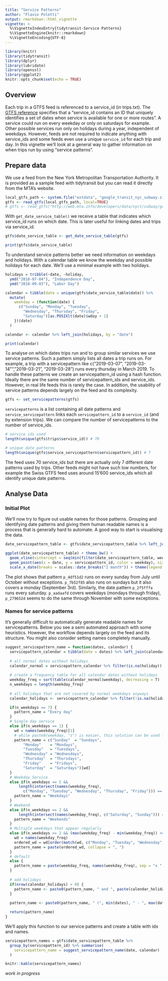 ```yaml
---
title: "Service Patterns"
author: "Flavio Poletti"
output: rmarkdown::html_vignette
vignette: >
  %\VignetteIndexEntry{tidytransit-Service Patterns}
  %\VignetteEngine{knitr::rmarkdown}
  %\VignetteEncoding{UTF-8}
---
```

  
```r
library(knitr)
library(tidytransit)
library(dplyr)
library(lubridate)
library(openssl)
library(ggplot2)
knitr::opts_chunk$set(echo = TRUE)
```
  
## Overview

Each trip in a GTFS feed is referenced to a service_id (in trips.txt). The [GTFS reference](https://developers.google.com/transit/gtfs/reference/#calendartxt) 
specifies that a "service_id contains an ID that uniquely identifies a set of dates when 
service is available for one or more routes". A service could run on every weekday or only 
on saturdays for example. Other possible services run only on holidays during a year, 
independent of weekdays. However, feeds are not required to indicate anything with 
service_ids and some feeds even use a unique `service_id` for each trip and day. In 
this vignette we'll look at a general way to gather information on when trips run by 
using "service patterns".
  
## Prepare data

We use a feed from the New York Metropolitan Transportation Authority. It is provided 
as a sample feed with tidytransit but you can read it directly from the MTA's website. 
  
```r
local_gtfs_path <- system.file("extdata", "google_transit_nyc_subway.zip", package = "tidytransit")
gtfs <- read_gtfs(local_gtfs_path, local=TRUE)
# gtfs <- read_gtfs("http://web.mta.info/developers/data/nyct/subway/google_transit.zip")
```
  
With `get_date_service_table()` we receive a table that indicates which service_id runs 
on which date. This is later useful for linking dates and trips via service_id. 

```r
gtfs$date_service_table <- get_date_service_table(gtfs)

print(gtfs$date_service_table)
```

To understand service patterns better we need information on weekdays and holidays. With 
a calendar table we know the weekday and possible holidays for each date. We'll use a minimal example 
with two holidays.

```r
holidays = tribble(~date, ~holiday,
  ymd("2018-07-04"), "Independence Day",
  ymd("2018-09-03"), "Labor Day")

calendar = tibble(date = unique(gtfs$date_service_table$date)) %>% 
  mutate(
    weekday = (function(date) {
      c("Sunday", "Monday", "Tuesday", 
        "Wednesday", "Thursday", "Friday", 
        "Saturday")[as.POSIXlt(date)$wday + 1]
    })(date)
  )

calendar <- calendar %>% left_join(holidays, by = "date")

print(calendar)
```

To analyse on which dates trips run and to group similar services we use service patterns. 
Such a pattern simply lists all dates a trip runs on. For example, a trip with a servicepattern 
like c("2019-03-07", "2019-03-14"", "2019-03-21", "2019-03-28") runs every thursday in March 2019. 
To handle these patterns we create an servicepattern_id using a hash function. Ideally there are 
the same number of servicepattern_ids and service_ids. However, in real life feeds this is rarely 
the case. In addition, the usability of service patterns depends largely on the feed and its 
complexity.

```r
gtfs <- set_servicepatterns(gtfs)
```

`servicepatterns` is a list containing all date patterns and `service_servicepattern` links 
each `servicepattern_id` to a `service_id` (and by extension trips). We can compare the number 
of servicepatterns to the number of service_ids.

```r
# service ids used
length(unique(gtfs$trips$service_id)) # 70

# unique date patterns 
length(unique(gtfs$service_servicepattern$servicepattern_id)) # 7
```

The feed uses 70 service_ids but there are actually only 7 different date patterns used by 
trips. Other feeds might not have such low numbers, for example the Swiss GTFS feed uses 
around 15'600 service_ids which all identify unique date patterns.

## Analyse Data

### Initial Plot

We'll now try to figure out usable names for those patterns. Grouping and identifying date 
patterns and giving them human readable names is a process that is generally hard to automate. 
A good way to start is visualising the data.

```r
date_servicepattern_table <- gtfs$date_servicepattern_table %>% left_join(calendar, by = "date")

ggplot(date_servicepattern_table) + theme_bw() + 
  geom_vline(xintercept = seq(min(filter(date_servicepattern_table, weekday == "Sunday")$date), max(date_servicepattern_table$date), 7), color = "#747474") +
  geom_point(aes(x = date, y = servicepattern_id, color = weekday), size = 0.7) + 
  scale_x_date(breaks = scales::date_breaks("1 month")) + theme(legend.position = "bottom")
```

The plot shows that pattern `p_4df51d2` runs on every sunday from July until October without 
exceptions. `p_7b52f85` also runs on sundays but it also covers a monday (September 3rd). 
Similarly, the date pattern `p_2f5fffa` runs every saturday. `p_aadaafd` covers weekdays 
(mondays through friday), `p_279652d` seems to do the same through November with some exceptions. 

### Names for service patterns

It's generally difficult to automatically generate readable names for servicepatterns. Below you 
see a semi automated approach with some heuristics. However, the workflow depends largely on the 
feed and its structure. You might also consider setting names completely manually.

```r
suggest_servicepattern_name = function(dates, calendar) {
  servicepattern_calendar = tibble(date = dates) %>% left_join(calendar, by = "date")
  
  # all normal dates without holidays
  calendar_normal = servicepattern_calendar %>% filter(is.na(holiday))
  
  # create a frequency table for all calendar dates without holidays
  weekday_freq = sort(table(calendar_normal$weekday), decreasing = T)
  n_weekdays = length(weekday_freq)
  
  # all holidays that are not covered by normal weekdays anyways
  calendar_holidays <- servicepattern_calendar %>% filter(!is.na(holiday)) %>% filter(!(weekday %in% names(weekday_freq)))

  if(n_weekdays == 7) {
    pattern_name = "Every day"
  }
  # Single day service
  else if(n_weekdays == 1) {
    wd = names(weekday_freq)[1]
    # while paste0(weekday, "s") is easier, this solution can be used for other languages
    pattern_name = c("Sunday"  = "Sundays", 
        "Monday"    = "Mondays", 
        "Tuesday"   = "Tuesdays", 
        "Wednesday" = "Wednesdays",
        "Thursday"  = "Thursdays",  
        "Friday"    = "Fridays",  
        "Saturday"  = "Saturdays")[wd]
  } 
  # Weekday Service
  else if(n_weekdays == 5 && 
      length(intersect(names(weekday_freq), 
        c("Monday", "Tuesday", "Wednesday", "Thursday", "Friday"))) == 5) {
    pattern_name = "Weekdays"
  }
  # Weekend
  else if(n_weekdays == 2 && 
      length(intersect(names(weekday_freq), c("Saturday", "Sunday"))) == 2) {
    pattern_name = "Weekends"
  }
  # Multiple weekdays that appear regularly
  else if(n_weekdays >= 2 && (max(weekday_freq) - min(weekday_freq)) <= 1) {
    wd = names(weekday_freq)
    ordered_wd = wd[order(match(wd, c("Monday", "Tuesday", "Wednesday", "Thursday", "Friday", "Saturday", "Sunday")))]
    pattern_name = paste(ordered_wd, collapse = ", ")
  } 
  # default
  else {
    pattern_name = paste(weekday_freq, names(weekday_freq), sep = "x ", collapse = ", ")
  }
  
  # add holidays
  if(nrow(calendar_holidays) > 0) {
    pattern_name <- paste0(pattern_name, " and ", paste(calendar_holidays$holiday, collapse = ", "))
  }
  
  pattern_name <- paste0(pattern_name, " (", min(dates), " - ", max(dates), ")") 

  return(pattern_name)
}
```

We'll apply this function to our service patterns and create a table with ids and names.

```r
servicepattern_names = gtfs$date_servicepattern_table %>% 
  group_by(servicepattern_id) %>% summarise(
    servicepattern_name = suggest_servicepattern_name(date, calendar)
  )

```

```r
knitr::kable(servicepattern_names)
```

_work in progress_